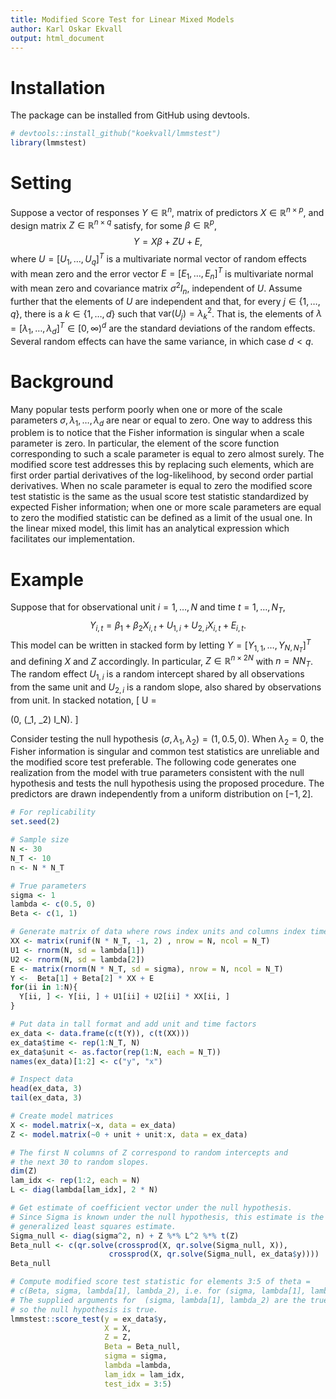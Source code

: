 ```yaml
---
title: Modified Score Test for Linear Mixed Models
author: Karl Oskar Ekvall
output: html_document
---
```


# Installation

The package can be installed from GitHub using devtools.

```r
# devtools::install_github("koekvall/lmmstest")
library(lmmstest)
```


# Setting

Suppose a vector of responses $Y\in \mathbb{R}^n$, matrix of predictors $X\in
\mathbb{R}^{n\times p}$, and design matrix $Z \in \mathbb{R}^{n\times q}$
satisfy, for some $\beta \in \mathbb{R}^p$,
$$
  Y = X\beta + ZU + E,
$$
where $U = [U_1, \dots, U_q]^T$ is a multivariate normal vector of random
effects with mean zero and the error vector $E = [E_1, \dots, E_n]^T$ is
multivariate normal with mean zero and covariance matrix $\sigma^2 I_n$,
independent of $U$. Assume further that the elements of $U$ are independent and
that, for every $j \in \{1, \dots, q\}$, there is a $k \in \{1, \dots, d\}$ such
that $\mathrm{var}(U_j) = \lambda_k^2$. That is, the elements of $\lambda =
[\lambda_1, \dots, \lambda_d]^T \in [0, \infty)^d$ are the standard deviations
of the random effects. Several random effects can have the same variance, in
which case $d < q$.

# Background

Many popular tests perform poorly when one or more of the scale parameters
$\sigma, \lambda_1, \dots, \lambda_d$ are near or equal to zero. One way to
address this problem is to notice that the Fisher information is singular
when a scale parameter is zero. In particular, the element of the score
function corresponding to such a scale parameter is equal to zero almost
surely. The modified score test addresses this by replacing such elements,
which are first order partial derivatives of the log-likelihood, by second
order partial derivatives. When no scale parameter is equal to zero the
modified score test statistic is the same as the usual score test statistic
standardized by expected Fisher information; when one or more scale
parameters are equal to zero the modified statistic can be defined as a limit
of the usual one.  In the linear mixed model, this limit has an
analytical expression which facilitates our implementation.

# Example

Suppose that for observational unit $i = 1, \dots, N$ and time
$t = 1, \dots, N_T$,
$$
  Y_{i, t} = \beta_1 + \beta_2 X_{i, t} + U_{1, i} + U_{2, i} X_{i, t} + E_{i, t}.
$$
This model can be written in stacked form by letting $Y = [Y_{1, 1}, \dots,
Y_{N, N_T}]^T$ and defining $X$ and $Z$ accordingly. In particular, $Z \in
\mathbb{R}^{n \times 2N}$ with $n = NN_T$. The random effect $U_{1, i}$ is a
random intercept shared by all observations from the same unit and $U_{2, i}$ is
a random slope, also shared by observations from unit. In stacked notation,
\[
  U = \begin{bmatrix} U_{1, 1} \\ U_{1, 2} \\ \vdots \\ U_{2, N}\end{bmatrix}
  \sim \mathcal{N}\left(0, \mathrm{diag}(\lambda_1, \lambda_2) \otimes
  I_N\right).
\]

Consider testing the null hypothesis $(\sigma, \lambda_1, \lambda_2) = (1, 0.5,
0)$. When $\lambda_2 = 0$, the Fisher information is singular and common test
statistics are unreliable and the modified score test preferable. The following
code generates one realization from the model with true parameters consistent
with the null hypothesis and tests the null hypothesis using the proposed
procedure. The predictors are drawn independently from a uniform distribution on
$[-1, 2]$.

```r
# For replicability
set.seed(2)

# Sample size
N <- 30
N_T <- 10
n <- N * N_T

# True parameters
sigma <- 1
lambda <- c(0.5, 0)
Beta <- c(1, 1)

# Generate matrix of data where rows index units and columns index time
XX <- matrix(runif(N * N_T, -1, 2) , nrow = N, ncol = N_T)
U1 <- rnorm(N, sd = lambda[1])
U2 <- rnorm(N, sd = lambda[2])
E <- matrix(rnorm(N * N_T, sd = sigma), nrow = N, ncol = N_T)
Y <-  Beta[1] + Beta[2] * XX + E
for(ii in 1:N){
  Y[ii, ] <- Y[ii, ] + U1[ii] + U2[ii] * XX[ii, ]
}

# Put data in tall format and add unit and time factors
ex_data <- data.frame(c(t(Y)), c(t(XX)))
ex_data$time <- rep(1:N_T, N)
ex_data$unit <- as.factor(rep(1:N, each = N_T))
names(ex_data)[1:2] <- c("y", "x")

# Inspect data
head(ex_data, 3)
tail(ex_data, 3)

# Create model matrices
X <- model.matrix(~x, data = ex_data)
Z <- model.matrix(~0 + unit + unit:x, data = ex_data)

# The first N columns of Z correspond to random intercepts and
# the next 30 to random slopes.
dim(Z)
lam_idx <- rep(1:2, each = N)
L <- diag(lambda[lam_idx], 2 * N)

# Get estimate of coefficient vector under the null hypothesis.
# Since Sigma is known under the null hypothesis, this estimate is the
# generalized least squares estimate.
Sigma_null <- diag(sigma^2, n) + Z %*% L^2 %*% t(Z)
Beta_null <- c(qr.solve(crossprod(X, qr.solve(Sigma_null, X)),
                      crossprod(X, qr.solve(Sigma_null, ex_data$y))))
Beta_null

# Compute modified score test statistic for elements 3:5 of theta =
# c(Beta, sigma, lambda[1], lambda_2), i.e. for (sigma, lambda[1], lambda_2).
# The supplied arguments for  (sigma, lambda[1], lambda_2) are the true values,
# so the null hypothesis is true.
lmmstest::score_test(y = ex_data$y,
                     X = X,
                     Z = Z,
                     Beta = Beta_null,
                     sigma = sigma,
                     lambda =lambda,
                     lam_idx = lam_idx,
                     test_idx = 3:5)
```
